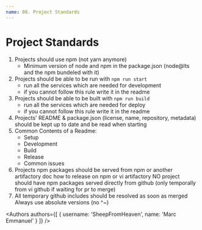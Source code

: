 ```yaml
---
name: 08. Project Standards
---
```



# Project Standards

1. Projects should use npm (not yarn anymore)
	- Minimum version of node and npm in the package.json (node@lts and the npm bundeled with it)
2. Projects should be able to be run with `npm run start`
	- run all the services which are needed for development
	- if you cannot follow this rule write it in the readme
3. Projects should be able to be built with `npm run build`
	- run all the services which are needed for deploy
	- if you cannot follow this rule write it in the readme
4. Projects' README & package.json (license, name, repository, metadata) should be kept up to date and be read when starting
5. Common Contents of a Readme:
	- Setup
	- Development
	- Build
	- Release
	- Common issues
6. Projects npm packages should be served from npm or another artifactory
doc how to release on npm or vi artifactory
NO project should have npm packages served directly from github (only temporally from vi github if waiting for pr to merge)
7. All temporary github includes should be resolved as soon as merged
Always use absolute versions (no ^~)

<Authors
  authors={[
    {
      username: 'SheepFromHeaven',
      name: 'Marc Emmanuel'
    }
  ]}
/>
